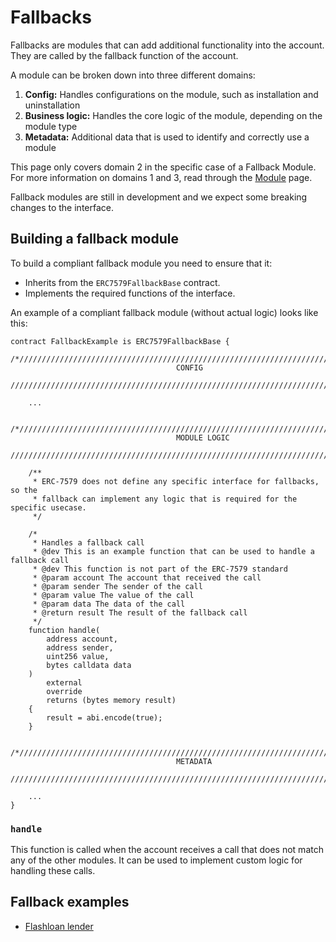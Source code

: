 
# Fallbacks

Fallbacks are modules that can add additional functionality into the account. They are called by the fallback function of the account.

A module can be broken down into three different domains:

1. **Config:** Handles configurations on the module, such as installation and uninstallation
2. **Business logic:** Handles the core logic of the module, depending on the module type
3. **Metadata:** Additional data that is used to identify and correctly use a module

This page only covers domain 2 in the specific case of a Fallback Module. For more information on domains 1 and 3, read through the [Module](./module.mdx) page.

<Callout type="warning">
  Fallback modules are still in development and we expect some breaking changes
  to the interface.
</Callout>

## Building a fallback module

To build a compliant fallback module you need to ensure that it:

- Inherits from the `ERC7579FallbackBase` contract.
- Implements the required functions of the interface.

An example of a compliant fallback module (without actual logic) looks like this:

```solidity
contract FallbackExample is ERC7579FallbackBase {
    /*//////////////////////////////////////////////////////////////////////////
                                     CONFIG
    //////////////////////////////////////////////////////////////////////////*/

    ...

    /*//////////////////////////////////////////////////////////////////////////
                                     MODULE LOGIC
    //////////////////////////////////////////////////////////////////////////*/

    /**
     * ERC-7579 does not define any specific interface for fallbacks, so the
     * fallback can implement any logic that is required for the specific usecase.
     */

    /*
     * Handles a fallback call
     * @dev This is an example function that can be used to handle a fallback call
     * @dev This function is not part of the ERC-7579 standard
     * @param account The account that received the call
     * @param sender The sender of the call
     * @param value The value of the call
     * @param data The data of the call
     * @return result The result of the fallback call
     */
    function handle(
        address account,
        address sender,
        uint256 value,
        bytes calldata data
    )
        external
        override
        returns (bytes memory result)
    {
        result = abi.encode(true);
    }

    /*//////////////////////////////////////////////////////////////////////////
                                     METADATA
    //////////////////////////////////////////////////////////////////////////*/

    ...
}
```

### `handle`

This function is called when the account receives a call that does not match any of the other modules. It can be used to implement custom logic for handling these calls.

## Fallback examples

- [Flashloan lender](https://github.com/rhinestonewtf/modulekit-examples/blob/main/src/coldstorage-subaccount/FlashloanLender.sol)
